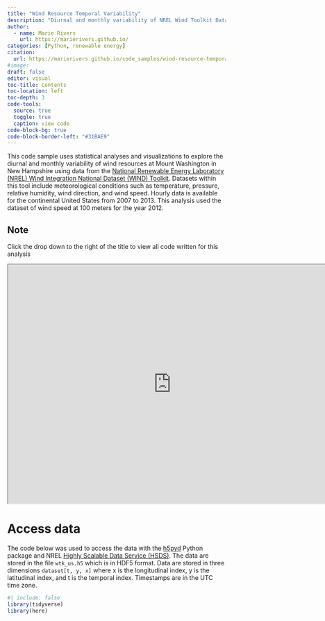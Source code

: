 ```yaml
---
title: "Wind Resource Temporal Variability"
description: "Diurnal and monthly variability of NREL Wind Toolkit Data"
author:
  - name: Marie Rivers
    url: https://marierivers.github.io/
categories: [Python, renewable energy]
citation: 
  url: https://marierivers.github.io/code_samples/wind-resource-temporal-variability/ 
#image: 
draft: false
editor: visual
toc-title: Contents
toc-location: left
toc-depth: 3
code-tools: 
  source: true
  toggle: true
  caption: view code
code-block-bg: true
code-block-border-left: "#31BAE9"
---
```


This code sample uses statistical analyses and visualizations to explore the diurnal and monthly variability of wind resources at Mount Washington in New Hampshire using data from the [National Renewable Energy Laboratory (NREL) Wind Integration National Dataset (WIND) Toolkit](https://www.nrel.gov/grid/wind-toolkit.html). Datasets within this tool include meteorological conditions such as temperature, pressure, relative humidity, wind direction, and wind speed. Hourly data is available for the continental United States from 2007 to 2013. This analysis used the dataset of wind speed at 100 meters for the year 2012.

::: callout-note
## Note

Click the drop down to the right of the title to view all code written for this analysis
:::

<center>

<iframe src="https://marierivers.github.io/docs/code_samples/wind-resource-temporal-variability/wind_resource_presentation.html" title="Presentation" width="750px," height="550px">

</iframe>

</center>

# Access data

The code below was used to access the data with the [h5pyd](https://github.com/HDFGroup/h5pyd) Python package and NREL [Highly Scalable Data Service (HSDS)](https://github.com/NREL/hsds-examples). The data are stored in the file `wtk_us.h5` which is in HDF5 format. Data are stored in three dimensions `dataset[t, y, x]` where x is the longitudinal index, y is the latitudinal index, and t is the temporal index. Timestamps are in the UTC time zone.

```r
#| include: false
library(tidyverse)
library(here)
```
